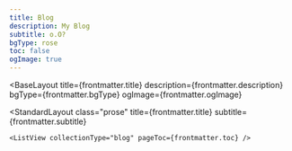 ```yaml
---
title: Blog
description: My Blog
subtitle: o.O?
bgType: rose
toc: false
ogImage: true
---
```



<BaseLayout
  title={frontmatter.title}
  description={frontmatter.description}
  bgType={frontmatter.bgType}
  ogImage={frontmatter.ogImage}
>
  <StandardLayout
    class="prose"
    title={frontmatter.title}
    subtitle={frontmatter.subtitle}
  >
    <ListView collectionType="blog" pageToc={frontmatter.toc} />
  </StandardLayout>
</BaseLayout>
